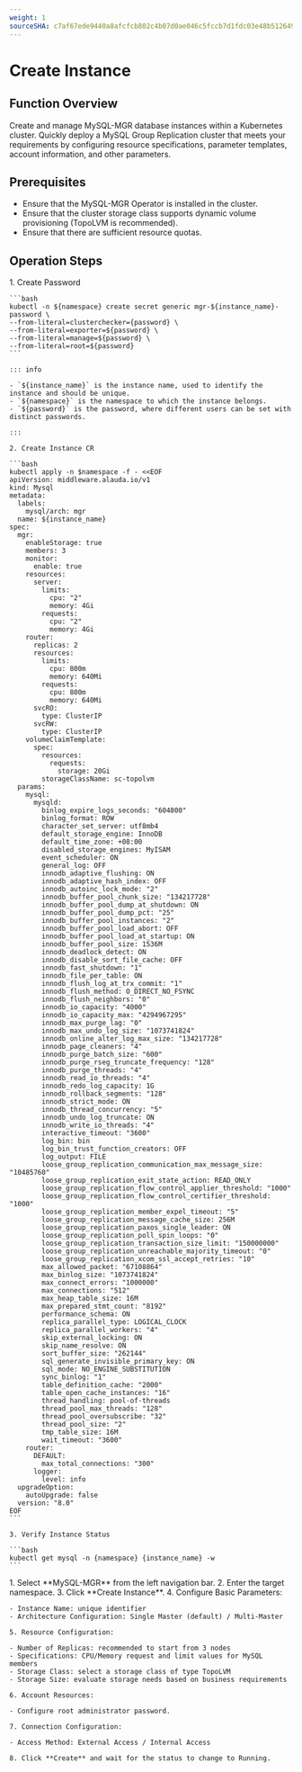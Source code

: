 ```yaml
---
weight: 1
sourceSHA: c7af67ede9440a8afcfcb802c4b07d0ae046c5fccb7d1fdc03e48b512649f376
---
```


# Create Instance

## Function Overview

Create and manage MySQL-MGR database instances within a Kubernetes cluster. Quickly deploy a MySQL Group Replication cluster that meets your requirements by configuring resource specifications, parameter templates, account information, and other parameters.

## Prerequisites

- Ensure that the MySQL-MGR Operator is installed in the cluster.
- Ensure that the cluster storage class supports dynamic volume provisioning (TopoLVM is recommended).
- Ensure that there are sufficient resource quotas.

## Operation Steps

<Tabs>
  <Tab label="CLI">
    1. Create Password

    ```bash
    kubectl -n ${namespace} create secret generic mgr-${instance_name}-password \
    --from-literal=clusterchecker={password} \
    --from-literal=exporter=${password} \
    --from-literal=manage=${password} \
    --from-literal=root=${password}
    ```

    ::: info

    - `${instance_name}` is the instance name, used to identify the instance and should be unique.
    - `${namespace}` is the namespace to which the instance belongs.
    - `${password}` is the password, where different users can be set with distinct passwords.

    :::

    2. Create Instance CR

    ```bash
    kubectl apply -n $namespace -f - <<EOF
    apiVersion: middleware.alauda.io/v1
    kind: Mysql
    metadata:
      labels:
        mysql/arch: mgr
      name: ${instance_name}
    spec:
      mgr:
        enableStorage: true
        members: 3
        monitor:
          enable: true
        resources:
          server:
            limits:
              cpu: "2"
              memory: 4Gi
            requests:
              cpu: "2"
              memory: 4Gi
        router:
          replicas: 2
          resources:
            limits:
              cpu: 800m
              memory: 640Mi
            requests:
              cpu: 800m
              memory: 640Mi
          svcRO:
            type: ClusterIP
          svcRW:
            type: ClusterIP
        volumeClaimTemplate:
          spec:
            resources:
              requests:
                storage: 20Gi
            storageClassName: sc-topolvm
      params:
        mysql:
          mysqld:
            binlog_expire_logs_seconds: "604800"
            binlog_format: ROW
            character_set_server: utf8mb4
            default_storage_engine: InnoDB
            default_time_zone: +08:00
            disabled_storage_engines: MyISAM
            event_scheduler: ON
            general_log: OFF
            innodb_adaptive_flushing: ON
            innodb_adaptive_hash_index: OFF
            innodb_autoinc_lock_mode: "2"
            innodb_buffer_pool_chunk_size: "134217728"
            innodb_buffer_pool_dump_at_shutdown: ON
            innodb_buffer_pool_dump_pct: "25"
            innodb_buffer_pool_instances: "2"
            innodb_buffer_pool_load_abort: OFF
            innodb_buffer_pool_load_at_startup: ON
            innodb_buffer_pool_size: 1536M
            innodb_deadlock_detect: ON
            innodb_disable_sort_file_cache: OFF
            innodb_fast_shutdown: "1"
            innodb_file_per_table: ON
            innodb_flush_log_at_trx_commit: "1"
            innodb_flush_method: O_DIRECT_NO_FSYNC
            innodb_flush_neighbors: "0"
            innodb_io_capacity: "4000"
            innodb_io_capacity_max: "4294967295"
            innodb_max_purge_lag: "0"
            innodb_max_undo_log_size: "1073741824"
            innodb_online_alter_log_max_size: "134217728"
            innodb_page_cleaners: "4"
            innodb_purge_batch_size: "600"
            innodb_purge_rseg_truncate_frequency: "128"
            innodb_purge_threads: "4"
            innodb_read_io_threads: "4"
            innodb_redo_log_capacity: 1G
            innodb_rollback_segments: "128"
            innodb_strict_mode: ON
            innodb_thread_concurrency: "5"
            innodb_undo_log_truncate: ON
            innodb_write_io_threads: "4"
            interactive_timeout: "3600"
            log_bin: bin
            log_bin_trust_function_creators: OFF
            log_output: FILE
            loose_group_replication_communication_max_message_size: "10485760"
            loose_group_replication_exit_state_action: READ_ONLY
            loose_group_replication_flow_control_applier_threshold: "1000"
            loose_group_replication_flow_control_certifier_threshold: "1000"
            loose_group_replication_member_expel_timeout: "5"
            loose_group_replication_message_cache_size: 256M
            loose_group_replication_paxos_single_leader: ON
            loose_group_replication_poll_spin_loops: "0"
            loose_group_replication_transaction_size_limit: "150000000"
            loose_group_replication_unreachable_majority_timeout: "0"
            loose_group_replication_xcom_ssl_accept_retries: "10"
            max_allowed_packet: "67108864"
            max_binlog_size: "1073741824"
            max_connect_errors: "1000000"
            max_connections: "512"
            max_heap_table_size: 16M
            max_prepared_stmt_count: "8192"
            performance_schema: ON
            replica_parallel_type: LOGICAL_CLOCK
            replica_parallel_workers: "4"
            skip_external_locking: ON
            skip_name_resolve: ON
            sort_buffer_size: "262144"
            sql_generate_invisible_primary_key: ON
            sql_mode: NO_ENGINE_SUBSTITUTION
            sync_binlog: "1"
            table_definition_cache: "2000"
            table_open_cache_instances: "16"
            thread_handling: pool-of-threads
            thread_pool_max_threads: "128"
            thread_pool_oversubscribe: "32"
            thread_pool_size: "2"
            tmp_table_size: 16M
            wait_timeout: "3600"
        router:
          DEFAULT:
            max_total_connections: "300"
          logger:
            level: info
      upgradeOption:
        autoUpgrade: false
      version: "8.0"
    EOF
    ```

    3. Verify Instance Status

    ```bash
    kubectl get mysql -n {namespace} {instance_name} -w
    ```
  </Tab>

  <Tab label="Web Console">
    1. Select **MySQL-MGR** from the left navigation bar.
    2. Enter the target namespace.
    3. Click **Create Instance**.
    4. Configure Basic Parameters:

    - Instance Name: unique identifier
    - Architecture Configuration: Single Master (default) / Multi-Master

    5. Resource Configuration:

    - Number of Replicas: recommended to start from 3 nodes
    - Specifications: CPU/Memory request and limit values for MySQL members
    - Storage Class: select a storage class of type TopoLVM
    - Storage Size: evaluate storage needs based on business requirements

    6. Account Resources:

    - Configure root administrator password.

    7. Connection Configuration:

    - Access Method: External Access / Internal Access

    8. Click **Create** and wait for the status to change to Running.
  </Tab>
</Tabs>
